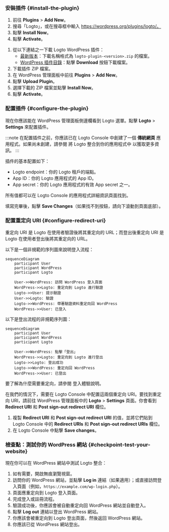 
### 安裝插件 \{#install-the-plugin}

<Tabs>

<TabItem value="admin-panel" label="從 WordPress 管理面板">

1. 前往 **Plugins** > **Add New**。
2. 搜尋「Logto」，或在搜尋框中輸入 https://wordpress.org/plugins/logto/。
3. 點擊 **Install Now**。
4. 點擊 **Activate**。

</TabItem>

<TabItem value="upload" label="從上傳">

1. 從以下連結之一下載 Logto WordPress 插件：
   - [最新版本](https://github.com/logto-io/wordpress/releases)：下載名稱格式為 `logto-plugin-<version>.zip` 的檔案。
   - [WordPress 插件目錄](https://wordpress.org/plugins/logto/)：點擊 **Download** 按鈕下載檔案。
2. 下載插件 ZIP 檔案。
3. 在 WordPress 管理面板中前往 **Plugins** > **Add New**。
4. 點擊 **Upload Plugin**。
5. 選擇下載的 ZIP 檔案並點擊 **Install Now**。
6. 點擊 **Activate**。

</TabItem>

</Tabs>

### 配置插件 \{#configure-the-plugin}

現在你應該能在 WordPress 管理面板側邊欄看到 Logto 選單。點擊 **Logto** > **Settings** 來配置插件。

:::note
在配置插件之前，你應該已在 Logto Console 中創建了一個 **傳統網頁** 應用程式。如果尚未創建，請參閱 <MainSiteUrl href="/integrate-logto/integrate-logto-into-your-application">將 Logto 整合到你的應用程式中</MainSiteUrl> 以獲取更多資訊。
:::

插件的基本配置如下：

- Logto endpoint：你的 Logto 租戶的端點。
- App ID：你的 Logto 應用程式的 App ID。
- App secret：你的 Logto 應用程式的有效 App secret 之一。

所有值都可以在 Logto Console 的應用程式詳細資訊頁面找到。

填寫完畢後，點擊 **Save Changes**（如果找不到按鈕，請向下滾動到頁面底部）。

### 配置重定向 URI \{#configure-redirect-uri}

重定向 URI 是 Logto 在使用者驗證後將其重定向的 URL；而登出後重定向 URI 是 Logto 在使用者登出後將其重定向的 URL。

以下是一個非規範的序列圖來說明登入流程：

```mermaid
sequenceDiagram
    participant User
    participant WordPress
    participant Logto

    User->>WordPress: 訪問 WordPress 登入頁面
    WordPress->>Logto: 重定向到 Logto 進行驗證
    Logto->>User: 提示驗證
    User->>Logto: 驗證
    Logto->>WordPress: 帶著驗證資料重定向回 WordPress
    WordPress->>User: 已登入
```

以下是登出流程的非規範序列圖：

```mermaid
sequenceDiagram
    participant User
    participant WordPress
    participant Logto

    User->>WordPress: 點擊「登出」
    WordPress->>Logto: 重定向到 Logto 進行登出
    Logto->>Logto: 登出成功
    Logto->>WordPress: 重定向回 WordPress
    WordPress->>User: 已登出
```

要了解為什麼需要重定向，請參閱 <MainSiteUrl href="/concepts/sign-in-experience">登入體驗說明</MainSiteUrl>。

在我們的情況下，需要在 Logto Console 中配置這兩個重定向 URI。要找到重定向 URI，請前往 WordPress 管理面板中的 **Logto** > **Settings** 頁面。你會看到 **Redirect URI** 和 **Post sign-out redirect URI** 欄位。

1. 複製 **Redirect URI** 和 **Post sign-out redirect URI** 的值，並將它們貼到 Logto Console 中的 **Redirect URIs** 和 **Post sign-out redirect URIs** 欄位。
2. 在 Logto Console 中點擊 **Save changes**。

### 檢查點：測試你的 WordPress 網站 \{#checkpoint-test-your-website}

現在你可以在 WordPress 網站中測試 Logto 整合：

1. 如有需要，開啟無痕瀏覽視窗。
2. 訪問你的 WordPress 網站，並點擊 **Log in** 連結（如果適用）；或直接訪問登入頁面（例如，`https://example.com/wp-login.php`）。
3. 頁面應重定向到 Logto 登入頁面。
4. 完成登入或註冊流程。
5. 驗證成功後，你應該會被自動重定向回 WordPress 網站並自動登入。
6. 點擊 **Log out** 連結以登出 WordPress 網站。
7. 你應該會被重定向到 Logto 登出頁面，然後返回 WordPress 網站。
8. 你應該已從 WordPress 網站登出。
